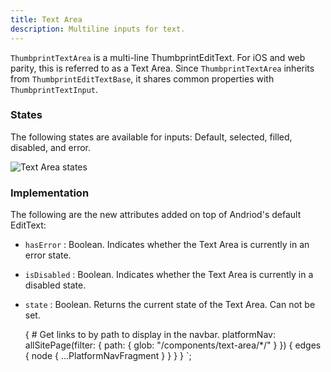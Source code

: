 ```yaml
---
title: Text Area
description: Multiline inputs for text.
---
```



<ComponentHeader data={props.data} />

`ThumbprintTextArea` is a multi-line ThumbprintEditText. For iOS and web parity, this is referred to as a Text Area. Since `ThumbprintTextArea` inherits from `ThumbprintEditTextBase`, it shares common properties with `ThumbprintTextInput`.

### States

The following states are available for inputs: Default, selected, filled, disabled, and error.

![Text Area states](/img/native-text-area-states.png 'text-area states')

### Implementation

The following are the new attributes added on top of Andriod's default EditText:

-   `hasError` : Boolean. Indicates whether the Text Area is currently in an error state.
-   `isDisabled` : Boolean. Indicates whether the Text Area is currently in a disabled state.
-   `state` : Boolean. Returns the current state of the Text Area. Can not be set.

    {
        # Get links to by path to display in the navbar.
        platformNav: allSitePage(filter: { path: { glob: "/components/text-area/*/" } }) {
            edges {
                node {
                    ...PlatformNavFragment
                }
            }
        }
    }
`;
